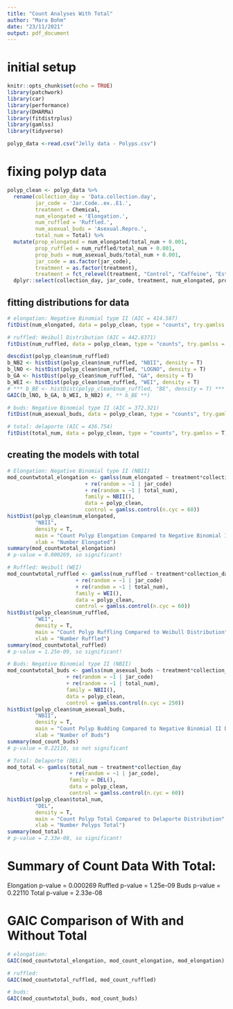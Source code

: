 ```yaml
---
title: "Count Analyses With Total"
author: "Mara Bohm"
date: "23/11/2021"
output: pdf_document
---
```



# initial setup

```r
knitr::opts_chunk$set(echo = TRUE)
library(patchwork)
library(car)
library(performance)
library(DHARMa)
library(fitdistrplus)
library(gamlss)
library(tidyverse)

polyp_data <-read.csv("Jelly data - Polyps.csv")
```


# fixing polyp data

```r

polyp_clean <- polyp_data %>%
  rename(collection_day = 'Data.collection.day', 
         jar_code = 'Jar.Code..ex..E1.', 
         treatment = Chemical, 
         num_elongated = 'Elongation.', 
         num_ruffled = 'Ruffled.', 
         num_asexual_buds = 'Asexual.Repro.', 
         total_num = Total) %>%
  mutate(prop_elongated = num_elongated/total_num + 0.001, 
         prop_ruffled = num_ruffled/total_num + 0.001, 
         prop_buds = num_asexual_buds/total_num + 0.001,
         jar_code = as.factor(jar_code),
         treatment = as.factor(treatment), 
         treatment = fct_relevel(treatment, "Control", "Caffeine", "Estradiol", "Combo"))  %>%
  dplyr::select(collection_day, jar_code, treatment, num_elongated, prop_elongated, num_ruffled, prop_ruffled, num_asexual_buds, prop_buds, total_num) 

```


## fitting distributions for data

```r

# elongation: Negative Binomial type II (AIC = 414.587)
fitDist(num_elongated, data = polyp_clean, type = "counts", try.gamlss = T)

# ruffled: Weibull Distribution (AIC = 442.8371)
fitDist(num_ruffled, data = polyp_clean, type = "counts", try.gamlss = T)

descdist(polyp_clean$num_ruffled)
b_NB2 <- histDist(polyp_clean$num_ruffled, "NBII", density = T)
b_lNO <- histDist(polyp_clean$num_ruffled, "LOGNO", density = T)
b_GA <- histDist(polyp_clean$num_ruffled, "GA", density = T)
b_WEI <- histDist(polyp_clean$num_ruffled, "WEI", density = T)
# *** b_BE <- histDist(polyp_clean$num_ruffled, "BE", density = T) ***
GAIC(b_lNO, b_GA, b_WEI, b_NB2) #, ** b_BE **)

# buds: Negative Binomial type II (AIC = 372.321)
fitDist(num_asexual_buds, data = polyp_clean, type = "counts", try.gamlss = T)

# total: delaporte (AIC = 436.754)
fitDist(total_num, data = polyp_clean, type = "counts", try.gamlss = T)

```


## creating the models with total

```r
# Elongation: Negative Binomial type II (NBII)
mod_countwtotal_elongation <- gamlss(num_elongated ~ treatment*collection_day 
                         + re(random = ~1 | jar_code)
                         + re(random = ~1 | total_num), 
                         family = NBII(), 
                         data = polyp_clean, 
                         control = gamlss.control(n.cyc = 60))
histDist(polyp_clean$num_elongated, 
         "NBII", 
         density = T, 
         main = "Count Polyp Elongation Compared to Negative Binomial II Distibution",
         xlab = "Number Elongated")
summary(mod_countwtotal_elongation)
# p-value = 0.000269, so significant!

# Ruffled: Weibull (WEI)
mod_countwtotal_ruffled <- gamlss(num_ruffled ~ treatment*collection_day 
                      + re(random = ~1 | jar_code)
                      + re(random = ~1 | total_num), 
                      family = WEI(), 
                      data = polyp_clean, 
                      control = gamlss.control(n.cyc = 60))
histDist(polyp_clean$num_ruffled, 
         "WEI", 
         density = T, 
         main = "Count Polyp Ruffling Compared to Weibull Distribution",
         xlab = "Number Ruffled")
summary(mod_countwtotal_ruffled)
# p-value = 1.25e-09, so significant!

# Buds: Negative Binomial type II (NBII)
mod_countwtotal_buds <- gamlss(num_asexual_buds ~ treatment*collection_day 
                   + re(random = ~1 | jar_code)
                   + re(random = ~1 | total_num), 
                   family = NBII(), 
                   data = polyp_clean, 
                   control = gamlss.control(n.cyc = 250))
histDist(polyp_clean$num_asexual_buds, 
         "NBII", 
         density = T, 
         main = "Count Polyp Budding Compared to Negative Binomial II Distibution",
         xlab = "Number of Buds")
summary(mod_count_buds)
# p-value = 0.22110, so not significant

# Total: Delaporte (DEL)
mod_total <- gamlss(total_num ~ treatment*collection_day 
                    + re(random = ~1 | jar_code), 
                    family = DEL(), 
                    data = polyp_clean, 
                    control = gamlss.control(n.cyc = 60))
histDist(polyp_clean$total_num,
         "DEL", 
         density = T, 
         main = "Count Polyp Total Compared to Delaporte Distribution",
         xlab = "Number Polyps Total")
summary(mod_total)
# p-value = 2.33e-08, so significant!

```


# Summary of Count Data With Total:
Elongation p-value = 0.000269
Ruffled p-value = 1.25e-09
Buds p-value = 0.22110
Total p-value = 2.33e-08


# GAIC Comparison of With and Without Total

```r
# elongation:
GAIC(mod_countwtotal_elongation, mod_count_elongation, mod_elongation)

# ruffled:
GAIC(mod_countwtotal_ruffled, mod_count_ruffled)

# buds:
GAIC(mod_countwtotal_buds, mod_count_buds)

```


